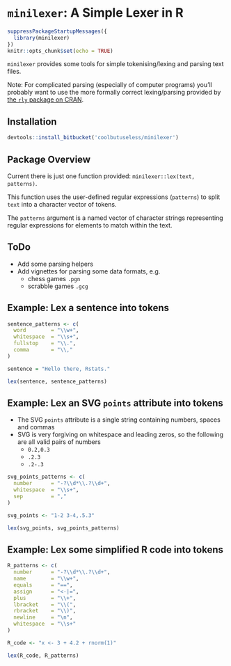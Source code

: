 
`minilexer`: A Simple Lexer in R
==============================================================================


```{r setup, include=FALSE}
suppressPackageStartupMessages({
  library(minilexer)
})
knitr::opts_chunk$set(echo = TRUE)
```


`minilexer` provides some tools for simple tokenising/lexing and parsing text files.

Note: For complicated parsing (especially of computer programs) you'll probably want to use the more formally correct lexing/parsing provided by [the `rly` package on CRAN](https://cran.r-project.org/package=rly).

Installation
-----------------------------------------------------------------------------
```{r eval=FALSE}
devtools::install_bitbucket('coolbutuseless/minilexer')
```



Package Overview
-----------------------------------------------------------------------------

Current there is just one function provided: `minilexer::lex(text, patterns)`.

This function uses the user-defined regular expressions (`patterns`) to split 
`text` into a character vector of tokens.

The `patterns` argument is a named vector of character strings representing regular
expressions for elements to match within the text.  


ToDo
-----------------------------------------------------------------------------

* Add some parsing helpers
* Add vignettes for parsing some data formats, e.g.
    * chess games `.pgn`
    * scrabble games `.gcg`



Example: Lex a sentence into tokens
-----------------------------------------------------------------------------
```{r}
sentence_patterns <- c(
  word        = "\\w+", 
  whitespace  = "\\s+",
  fullstop    = "\\.",
  comma       = "\\,"
)

sentence = "Hello there, Rstats."

lex(sentence, sentence_patterns)
```

Example: Lex an SVG `points` attribute into tokens
-----------------------------------------------------------------------------

* The SVG `points` attribute is a single string containing numbers, spaces and commas
* SVG is very forgiving on whitespace and leading zeros, so the following are all valid pairs of numbers
    * `0.2,0.3`
    * `.2.3` 
    * `.2-.3`

```{r}
svg_points_patterns <- c(
  number      = "-?\\d*\\.?\\d+",
  whitespace  = "\\s+",
  sep         = ","
)

svg_points <- "1-2 3-4,.5.3"

lex(svg_points, svg_points_patterns)  
```


Example: Lex some simplified R code into tokens
-----------------------------------------------------------------------------

```{r}
R_patterns <- c(
  number      = "-?\\d*\\.?\\d+",
  name        = "\\w+",
  equals      = "==",
  assign      = "<-|=",
  plus        = "\\+",
  lbracket    = "\\(",
  rbracket    = "\\)",
  newline     = "\n",
  whitespace  = "\\s+"
)

R_code <- "x <- 3 + 4.2 + rnorm(1)"

lex(R_code, R_patterns)

```


